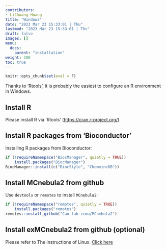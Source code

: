 ```yaml
---
contributors:
- LiChuang Huang
title: "Windows"
date: "2023 Mar 23 15:33:01 | Thu"
lastmod: "2023 Mar 23 15:33:01 | Thu"
draft: false
images: []
menu:
  docs:
    parent: "installation"
weight: 200
toc: true
---
```


```r
knitr::opts_chunk$set(eval = F)
```

Thanks to 'Rtools', it is probably the easiest to configure an R environment in
Windows.

## Install R

Please install R via 'Rtools' (<https://cran.r-project.org/>).

## Install R packages from 'Bioconductor'

Installing R packages from Bioconductor:

```r
if (!requireNamespace("BiocManager", quietly = TRUE))
    install.packages("BiocManager")
BiocManager::install(c("BiocStyle", "ChemmineOB"))
```

## Install MCnebula2 from github

Use `devtools` or `remotes` to install `MCnebula2`:

```r
if (!requireNamespace("remotes", quietly = TRUE))
    install.packages("remotes")
remotes::install_github("Cao-lab-zcmu/MCnebula2")
```

## Install exMCnebula2 from github (optional)

Please refer to The instructions of Linux.
<a href="/docs/installation/linux/#install-exmcnebula2-from-github-optional">Click here</a>

